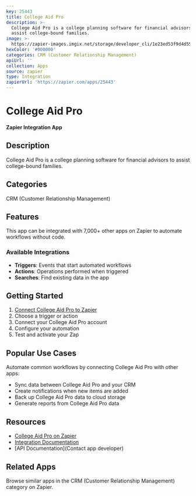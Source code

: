 ```yaml
---
key: 25443
title: College Aid Pro
description: >-
  College Aid Pro is a college planning software for financial advisors to
  assist college-bound families.
image: >-
  https://zapier-images.imgix.net/storage/developer_cli/1e23ed53f9d4d557ded0945c386bd8d2_2.png?auto=format%2Ccompress&ixlib=python-3.0.0&q=50
hexColor: '#000000'
categories: CRM (Customer Relationship Management)
apiUrl: ''
collection: Apps
source: zapier
type: Integration
zapierUrl: 'https://zapier.com/apps/25443'
---
```

# College Aid Pro

**Zapier Integration App**

## Description

College Aid Pro is a college planning software for financial advisors to assist college-bound families.

## Categories

CRM (Customer Relationship Management)

## Features

This app can be integrated with 7,000+ other apps on Zapier to automate workflows without code.

### Available Integrations

- **Triggers**: Events that start automated workflows
- **Actions**: Operations performed when triggered
- **Searches**: Find existing data in the app

## Getting Started

1. [Connect College Aid Pro to Zapier](https://zapier.com/apps/25443)
2. Choose a trigger or action
3. Connect your College Aid Pro account
4. Configure your automation
5. Test and activate your Zap

## Popular Use Cases

Automate common workflows by connecting College Aid Pro with other apps:

- Sync data between College Aid Pro and your CRM
- Create notifications when new items are added
- Back up College Aid Pro data to cloud storage
- Generate reports from College Aid Pro data

## Resources

- [College Aid Pro on Zapier](https://zapier.com/apps/25443)
- [Integration Documentation](https://zapier.com/apps/25443/integrations)
- [API Documentation](Contact app developer)

## Related Apps

Browse similar apps in the CRM (Customer Relationship Management) category on Zapier.
